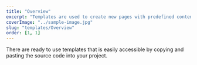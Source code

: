 ```yaml
---
title: "Overview"
excerpt: "Templates are used to create new pages with predefined content."
coverImage: "../sample-image.jpg"
slug: "templates/Overview"
order: [1, 1]
---
```


There are ready to use templates that is easily accessible by copying and pasting the source code into your project.
